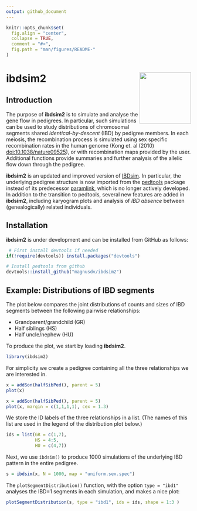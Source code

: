 ```yaml
---
output: github_document
---
```


<!-- README.md is generated from README.Rmd. Please edit that file -->

```r
knitr::opts_chunk$set(
  fig.align = "center",
  collapse = TRUE,
  comment = "#>",
  fig.path = "man/figures/README-"
)
```

# ibdsim2 <img src="man/figures/logo.png" align="right" height=140/>


## Introduction
The purpose of **ibdsim2** is to simulate and analyse the gene flow in pedigrees. In particular, such simulations can be used to study distributions of chromosomal segments shared _identical-by-descent_ (IBD) by pedigree members. In each meiosis, the recombination process is simulated using sex specific recombination rates in the human genome (Kong et. al (2010) <doi:10.1038/nature09525>), or with recombination maps provided by the user. Additional functions provide summaries and further analysis of the allelic flow down through the pedigree.

**ibdsim2** is an updated and improved version of [IBDsim](https://CRAN.R-project.org/package=IBDsim). In particular, the underlying pedigree structure is now imported from the [pedtools](https://github.com/magnusdv/pedtools) package instead of its predecessor [paramlink](https://CRAN.R-project.org/package=paramlink), which is no longer actively developed. In addition to the transition to pedtools, several new features are added in **ibdsim2**, including karyogram plots and analysis of _IBD absence_ between (genealogically) related individuals.

## Installation
**ibdsim2** is under development and can be installed from GitHub as follows:
```r
 # First install devtools if needed
if(!require(devtools)) install.packages("devtools")

# Install pedtools from github
devtools::install_github("magnusdv/ibdsim2")
```

## Example: Distributions of IBD segments
The plot below compares the joint distributions of counts and sizes of IBD segments between the following pairwise relationships:

* Grandparent/grandchild (GR)
* Half siblings (HS)
* Half uncle/nephew (HU)

To produce the plot, we start by loading **ibdsim2**.
```r
library(ibdsim2)
```

For simplicity we create a pedigree containing all the three relationships we are interested in.
```r
x = addSon(halfSibPed(), parent = 5)
plot(x)
```

```r
x = addSon(halfSibPed(), parent = 5)
plot(x, margin = c(1,1,1,1), cex = 1.3)
```

We store the ID labels of the three relationships in a list. (The names of this list are used in the legend of the distribution plot below.)
```r
ids = list(GR = c(1,7), 
           HS = 4:5, 
           HU = c(4,7))
```

Next, we use `ibdsim()` to produce 1000 simulations of the underlying IBD pattern in the entire pedigree.
```r
s = ibdsim(x, N = 1000, map = "uniform.sex.spec")
```

The `plotSegmentDistribution()` function, with the option `type = "ibd1"` analyses the IBD=1 segments in each simulation, and makes a nice plot:
```r
plotSegmentDistribution(s, type = "ibd1", ids = ids, shape = 1:3 )
```
